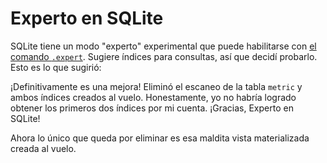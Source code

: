 
# Experto en SQLite

SQLite tiene un modo "experto" experimental que puede habilitarse con [el comando `.expert`][expert].
Sugiere índices para consultas, así que decidí probarlo.
Esto es lo que sugirió:

<SqliteExpertOutput />

¡Definitivamente es una mejora!
Eliminó el escaneo de la tabla `metric` y ambos índices creados al vuelo.
Honestamente, yo no habría logrado obtener los primeros dos índices por mi cuenta.
¡Gracias, Experto en SQLite!

<SqliteIndexes />

Ahora lo único que queda por eliminar es esa maldita vista materializada creada al vuelo.

[expert]: https://sqlite.org/cli.html#special_commands_to_sqlite3_dot_commands_